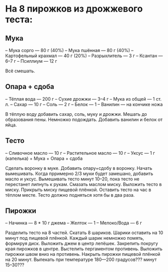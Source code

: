 # На 8 пирожков из дрожжевого теста:

## Мука
-- Мука сорго --- 80 г (40%)
-- Мука пшённая --- 80 г (40%)
-- Картофельный крахмал --- 40 г (20%)
-- Разрыхлитель --- 3 г
-- Ксантан --- 6--7 г
-- Псиллиум --- 12 г

Всё смешать.

## Опара + сдоба
-- Тёплая вода --- 200 г
-- Сухие дрожжи --- 3--4 г
-- Мука из общей --- 1 ст. л.
-- Сахар --- 10 г
-- Соль --- 2 г
-- Белок --- 1
-- Ванилин --- на кончике ножа

В тёплую воду добавить сахар, соль, муку и дрожжи. 
Мешать до образования пены. 
Немножко подождать.
Добавить ванилин и белок от яйца. 

## Тесто
-- Сливочное масло --- 10 г
-- Растительное масло --- 10 г
-- Уксус --- 1 г (капелька)
+ Мука
+ Опара + сдоба

Сделать воронку в муке.
Добавить опару+сдобу в воронку.
Начать вымешивать.
Когда прримерно 2/3 муки будет замешано, добавить масло и уксус.
Вымешивать тесто минут 10--20, пока тесто не перестанет липнуть к рукам. 
Смазать маслом миску.
Выложить тесто в миску.
Прикрыть миску пищевой плёнкой.
Оставить тесто на час в тёплом месте.
Тесто должно подняться хотя бы в два раза.

## Пирожки
-- Начинка --- 8 * 10 г джема
-- Желток --- 1
-- Мелоко/Вода --- 6 г

Разделить тесто на 8 частей.
Скатать 8 шариков.
Шарики оставить на 10 минут под пищевой плёнкой. 
Каждый шарик немножко помять, формируя диск.
Выложить джем в центр лепёшек.
Закрепить покругу края пирожков в центре.
Выстелить пергаментом противень.
Выложить пирожки швом вниз на противень.
Накрыть пирожки пищевой плёнкой на 20 минут.
Выпекать при температуре 180---200 градусов??? минут 15--30???

